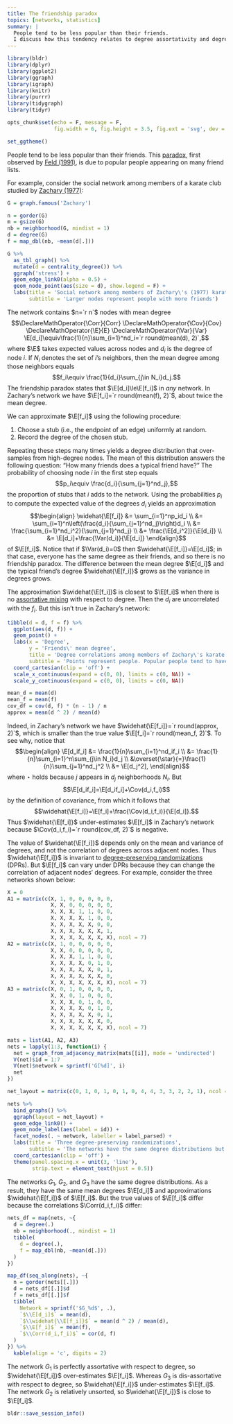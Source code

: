 ```yaml
---
title: The friendship paradox
topics: [networks, statistics]
summary: |
  People tend to be less popular than their friends.
  I discuss how this tendency relates to degree assortativity and degree-preserving randomizations.
---
```


```r
library(bldr)
library(dplyr)
library(ggplot2)
library(ggraph)
library(igraph)
library(knitr)
library(purrr)
library(tidygraph)
library(tidyr)

opts_chunk$set(echo = F, message = F,
               fig.width = 6, fig.height = 3.5, fig.ext = 'svg', dev = 'svg')

set_ggtheme()
```

People tend to be less popular than their friends.
This [paradox](https://en.wikipedia.org/wiki/Friendship_paradox), first observed by [Feld (1991)](https://doi.org/10.1086/229693), is due to popular people appearing on many friend lists.

For example, consider the social network among members of a karate club studied by [Zachary (1977)](https://doi.org/10.1086/jar.33.4.3629752):

```r
G = graph.famous('Zachary')

n = gorder(G)
m = gsize(G)
nb = neighborhood(G, mindist = 1)
d = degree(G)
f = map_dbl(nb, ~mean(d[.]))

G %>%
  as_tbl_graph() %>%
  mutate(d = centrality_degree()) %>%
  ggraph('stress') +
  geom_edge_link0(alpha = 0.5) +
  geom_node_point(aes(size = d), show.legend = F) +
  labs(title = 'Social network among members of Zachary\'s (1977) karate club',
       subtitle = 'Larger nodes represent people with more friends')
```

The network contains $n=`r n`$ nodes with mean degree
$$\DeclareMathOperator{\Corr}{Corr}
\DeclareMathOperator{\Cov}{Cov}
\DeclareMathOperator{\E}{E}
\DeclareMathOperator{\Var}{Var}
\E[d_i]\equiv\frac{1}{n}\sum_{i=1}^nd_i=`r round(mean(d), 2)`,$$
where $\E$ takes expected values across nodes and $d_i$ is the degree of node $i$.
If $N_i$ denotes the set of $i$'s neighbors, then the mean degree among those neighbors equals
$$f_i\equiv \frac{1}{d_i}\sum_{j\in N_i}d_j.$$
The friendship paradox states that $\E[d_i]\le\E[f_i]$ in *any* network.
In Zachary's network we have $\E[f_i]=`r round(mean(f), 2)`$, about twice the mean degree.

We can approximate $\E[f_i]$ using the following procedure:

1. Choose a stub (i.e., the endpoint of an edge) uniformly at random.
3. Record the degree of the chosen stub.

Repeating these steps many times yields a degree distribution that over-samples from high-degree nodes.
The mean of this distribution answers the following question: "How many friends does a typical friend have?"
The probability of choosing node $i$ in the first step equals
$$p_i\equiv \frac{d_i}{\sum_{j=1}^nd_j},$$
the proportion of stubs that $i$ adds to the network.
Using the probabilities $p_i$ to compute the expected value of the degrees $d_i$ yields an approximation
$$\begin{align}
\widehat{\E[f_i]}
&= \sum_{i=1}^np_id_i \\
&= \sum_{i=1}^n\left(\frac{d_i}{\sum_{j=1}^nd_j}\right)d_i \\
&= \frac{\sum_{i=1}^nd_i^2}{\sum_{j=1}^nd_j} \\
&= \frac{\E[d_i^2]}{\E[d_i]} \\
&= \E[d_i]+\frac{\Var(d_i)}{\E[d_i]}
\end{align}$$
of $\E[f_i]$.
Notice that if $\Var(d_i)=0$ then $\widehat{\E[f_i]}=\E[d_i]$; in that case, everyone has the same degree as their friends, and so there is no friendship paradox.
The difference between the mean degree $\E[d_i]$ and the typical friend's degree $\widehat{\E[f_i]}$ grows as the variance in degrees grows.

The approximation $\widehat{\E[f_i]}$ is closest to $\E[f_i]$ when there is no [assortative mixing](/blog/assortative-mixing/) with respect to degree.
Then the $d_i$ are uncorrelated with the $f_i$.
But this isn't true in Zachary's network:

```r
tibble(d = d, f = f) %>%
  ggplot(aes(d, f)) +
  geom_point() +
  labs(x = 'Degree',
       y = 'Friends\' mean degree',
       title = 'Degree correlations among members of Zachary\'s karate club',
       subtitle = 'Points represent people. Popular people tend to have unpopular friends') +
  coord_cartesian(clip = 'off') +
  scale_x_continuous(expand = c(0, 0), limits = c(0, NA)) +
  scale_y_continuous(expand = c(0, 0), limits = c(0, NA))
```

```r
mean_d = mean(d)
mean_f = mean(f)
cov_df = cov(d, f) * (n - 1) / n
approx = mean(d ^ 2) / mean(d)
```

Indeed, in Zachary's network we have $\widehat{\E[f_i]}=`r round(approx, 2)`$, which is smaller than the true value $\E[f_i]=`r round(mean_f, 2)`$.
To see why, notice that
$$\begin{align}
\E[d_if_i]
&= \frac{1}{n}\sum_{i=1}^nd_if_i \\
&= \frac{1}{n}\sum_{i=1}^n\sum_{j\in N_i}d_j \\
&\overset{\star}{=}\frac{1}{n}\sum_{j=1}^nd_j^2 \\
&= \E[d_j^2],
\end{align}$$
where $\star$ holds because $j$ appears in $d_j$ neighborhoods $N_i$.
But
$$\E[d_if_i]=\E[d_if_i]+\Cov(d_i,f_i)$$
by the definition of covariance, from which it follows that
$$\widehat{\E[f_i]}=\E[f_i]+\frac{\Cov(d_i,f_i)}{\E[d_i]}.$$
Thus $\widehat{\E[f_i]}$ under-estimates $\E[f_i]$ in Zachary's network because $\Cov(d_i,f_i)=`r round(cov_df, 2)`$ is negative.

The value of $\widehat{\E[f_i]}$ depends only on the mean and variance of degrees, and not the correlation of degrees across adjacent nodes.
Thus $\widehat{\E[f_i]}$ is invariant to [degree-preserving randomizations](/blog/degree-preserving-randomisation/) (DPRs).
But $\E[f_i]$ can vary under DPRs because they can change the correlation of adjacent nodes' degrees.
For example, consider the three networks shown below:

```r
X = 0
A1 = matrix(c(X, 1, 0, 0, 0, 0, 0,
              X, X, 0, 0, 0, 0, 0,
              X, X, X, 1, 1, 0, 0,
              X, X, X, X, 1, 0, 0,
              X, X, X, X, X, 0, 0,
              X, X, X, X, X, X, 1,
              X, X, X, X, X, X, X), ncol = 7)
A2 = matrix(c(X, 1, 0, 0, 0, 0, 0,
              X, X, 0, 0, 0, 0, 0,
              X, X, X, 1, 1, 0, 0,
              X, X, X, X, 0, 1, 0,
              X, X, X, X, X, 0, 1,
              X, X, X, X, X, X, 0,
              X, X, X, X, X, X, X), ncol = 7)
A3 = matrix(c(X, 0, 1, 0, 0, 0, 0,
              X, X, 0, 1, 0, 0, 0,
              X, X, X, 0, 1, 0, 0,
              X, X, X, X, 0, 1, 0,
              X, X, X, X, X, 0, 1,
              X, X, X, X, X, X, 0,
              X, X, X, X, X, X, X), ncol = 7)

mats = list(A1, A2, A3)
nets = lapply(1:3, function(i) {
  net = graph_from_adjacency_matrix(mats[[i]], mode = 'undirected')
  V(net)$id = 1:7
  V(net)$network = sprintf('G[%d]', i)
  net
})

net_layout = matrix(c(0, 1, 0, 1, 0, 1, 0, 4, 4, 3, 3, 2, 2, 1), ncol = 2)

nets %>%
  bind_graphs() %>%
  ggraph(layout = net_layout) +
  geom_edge_link0() +
  geom_node_label(aes(label = id)) +
  facet_nodes(. ~ network, labeller = label_parsed) +
  labs(title = 'Three degree-preserving randomizations',
       subtitle = 'The networks have the same degree distributions but different degree assortativities') +
  coord_cartesian(clip = 'off') +
  theme(panel.spacing.x = unit(3, 'line'),
        strip.text = element_text(hjust = 0.5))
```

The networks $G_1$, $G_2$, and $G_3$ have the same degree distributions.
As a result, they have the same mean degrees $\E[d_i]$ and approximations $\widehat{\E[f_i]}$ of $\E[f_i]$.
But the true values of $\E[f_i]$ differ because the correlations $\Corr(d_i,f_i)$ differ:

```r
nets_df = map(nets, ~{
  d = degree(.)
  nb = neighborhood(., mindist = 1)
  tibble(
    d = degree(.),
    f = map_dbl(nb, ~mean(d[.]))
  )
})

map_df(seq_along(nets), ~{
  n = gorder(nets[[.]])
  d = nets_df[[.]]$d
  f = nets_df[[.]]$f
  tibble(
    Network = sprintf('$G_%d$', .),
    `$\\E[d_i]$` = mean(d),
    `$\\widehat{\\E[f_i]}$` = mean(d ^ 2) / mean(d),
    `$\\E[f_i]$` = mean(f),
    `$\\Corr(d_i,f_i)$` = cor(d, f)
  )
}) %>%
  kable(align = 'c', digits = 2)
```

The network $G_1$ is perfectly assortative with respect to degree, so $\widehat{\E[f_i]}$ over-estimates $\E[f_i]$.
Whereas $G_3$ is dis-assortative with respect to degree, so $\widehat{\E[f_i]}$ under-estimates $\E[f_i]$.
The network $G_2$ is relatively unsorted, so $\widehat{\E[f_i]}$ is close to $\E[f_i]$.

```r
bldr::save_session_info()
```
